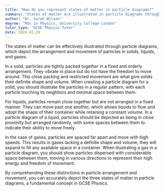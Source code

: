 ```yaml
---
title: "How do you represent states of matter in particle diagrams?"
summary: "States of matter are illustrated in particle diagrams through the arrangement and movement of particles, distinguishing solids, liquids, and gases based on their structural characteristics and behavior."
author: "Dr. Sarah Wilson"
degree: "MSc in Physics, University College London"
tutor_type: "GCSE Physics Tutor"
date: 2024-02-29
---
```


The states of matter can be effectively illustrated through particle diagrams, which depict the arrangement and movement of particles in solids, liquids, and gases.

In a solid, particles are tightly packed together in a fixed and orderly arrangement. They vibrate in place but do not have the freedom to move around. This close packing and restricted movement are what give solids their definite shape and volume. When creating a particle diagram for a solid, you should illustrate the particles in a regular pattern, with each particle touching its neighbors and minimal space between them.

For liquids, particles remain close together but are not arranged in a fixed manner. They can move past one another, which allows liquids to flow and adopt the shape of their container while retaining a constant volume. In a particle diagram of a liquid, particles should be depicted as being in close proximity but arranged randomly, with some spaces between them to indicate their ability to move freely.

In the case of gases, particles are spaced far apart and move with high speeds. This results in gases lacking a definite shape and volume; they will expand to fill any available space in a container. When illustrating a gas in a particle diagram, you should show particles dispersed with considerable space between them, moving in various directions to represent their high energy and freedom of movement.

By comprehending these distinctions in particle arrangement and movement, you can accurately depict the three states of matter in particle diagrams, a fundamental concept in GCSE Physics.
    